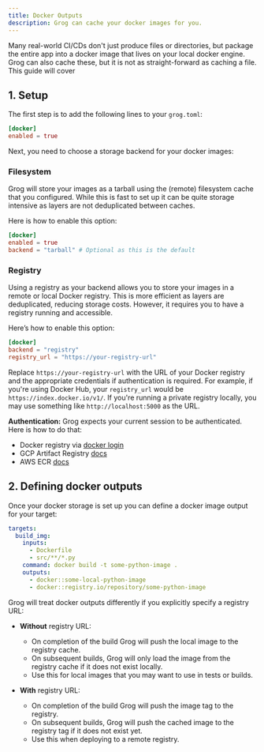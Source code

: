 ```yaml
---
title: Docker Outputs
description: Grog can cache your docker images for you.
---
```


Many real-world CI/CDs don't just produce files or directories, but package the entire app into a docker image that lives on your local docker engine.
Grog can also cache these, but it is not as straight-forward as caching a file.
This guide will cover

## 1. Setup

The first step is to add the following lines to your `grog.toml`:

```toml
[docker]
enabled = true
```

Next, you need to choose a storage backend for your docker images:

### Filesystem

Grog will store your images as a tarball using the (remote) filesystem cache that you configured.
While this is fast to set up it can be quite storage intensive as layers are not deduplicated between caches.

Here is how to enable this option:

```toml
[docker]
enabled = true
backend = "tarball" # Optional as this is the default
```

### Registry

Using a registry as your backend allows you to store your images in a remote or local Docker registry.
This is more efficient as layers are deduplicated, reducing storage costs.
However, it requires you to have a registry running and accessible.

Here’s how to enable this option:

```toml
[docker]
backend = "registry"
registry_url = "https://your-registry-url"
```

Replace `https://your-registry-url` with the URL of your Docker registry and the appropriate credentials if authentication is required.
For example, if you're using Docker Hub, your `registry_url` would be `https://index.docker.io/v1/`.
If you're running a private registry locally, you may use something like `http://localhost:5000` as the URL.

**Authentication:** Grog expects your current session to be authenticated. Here is how to do that:

- Docker registry via [docker login](https://docs.docker.com/reference/cli/docker/login/)
- GCP Artifact Registry [docs](https://cloud.google.com/artifact-registry/docs/docker/authentication)
- AWS ECR [docs](https://docs.aws.amazon.com/AmazonECR/latest/userguide/registry_auth.html)

## 2. Defining docker outputs

Once your docker storage is set up you can define a docker image output for your target:

```yaml
targets:
  build_img:
    inputs:
      - Dockerfile
      - src/**/*.py
    command: docker build -t some-python-image .
    outputs:
      - docker::some-local-python-image
      - docker::registry.io/repository/some-python-image
```

Grog will treat docker outputs differently if you explicitly specify a registry URL:

- **Without** registry URL:

  - On completion of the build Grog will push the local image to the registry cache.
  - On subsequent builds, Grog will only load the image from the registry cache if it does not exist locally.
  - Use this for local images that you may want to use in tests or builds.

- **With** registry URL:
  - On completion of the build Grog will push the image tag to the registry.
  - On subsequent builds, Grog will push the cached image to the registry tag if it does not exist yet.
  - Use this when deploying to a remote registry.
